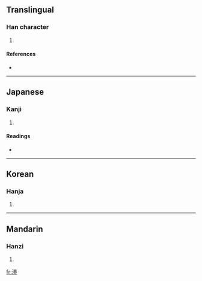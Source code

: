 ==Translingual==

===Han character===
{{Han char|rn=85|rad=水|as=09|sn=12|four=3413<sub>5</sub>|canj=水廿中大 (ETLK)}}

# {{defn|Han|sort=水09}}

====References====
* {{Han ref|kx=0635.120|dkj=17790|dj=1042.080|hdz=31668.050|uh=6E36|ud=28214|bh=DA56|bd=55894}}

----

==Japanese==

===Kanji===
{{ja-kanji|grade=|rs=水09}}

# {{defn|Japanese|sort=水09}}

====Readings====
* {{ja-readings|on=[[えい]] (ei), [[よう]] (yō)|kun=}}

----

==Korean==

===Hanja===
{{ko-hanja|hangeul=영|eumhun=|rv=yeong|mr=yŏng|y=yeng}}

# {{defn|Korean|sort=水09}}

----

==Mandarin==

===Hanzi===
{{cmn-hanzi|pin=[[yīng]] ([[ying1]])|wg=ying<sup>1</sup>}}

# {{defn|Mandarin|sort=水09}}

[[fr:渶]]